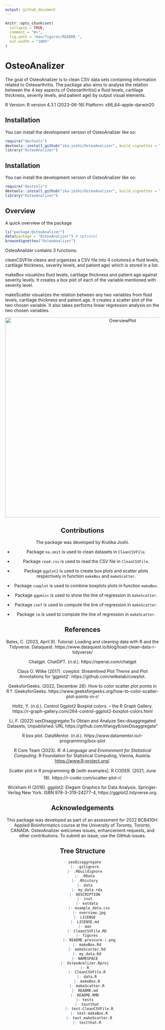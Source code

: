 ```yaml
---
output: github_document
---
```


<!-- README.md is generated from README.Rmd. Please edit that file -->

```r
knitr::opts_chunk$set(
  collapse = TRUE,
  comment = "#>",
  fig.path = "man/figures/README-",
  out.width = "100%"
)
```

# OsteoAnalizer

<!-- badges: start -->
<!-- badges: end -->

The goal of OsteoAnalizer is to clean CSV data sets containing information 
related to Osteoarthritis. The package also aims to analyse 
the relation between the 4 key aspects of Osteoarthritis(i.e fluid levels, 
cartilage thickness, severity levels, and patient age) by output visual elements. 

R Version: R version 4.3.1 (2023-06-16)
Platform: x86_64-apple-darwin20 


## Installation

You can install the development version of OsteoAnalizer like so:

``` r
require("devtools")
devtools::install_github("ika-joshi/OsteoAnalizer", build_vignettes = TRUE)
library("OsteoAnalizer")
```

## Installation

You can install the development version of OsteoAnalizer like so:

``` r
require("devtools")
devtools::install_github("ika-joshi/OsteoAnalizer", build_vignettes = TRUE)
library("OsteoAnalizer")
```

## Overview
A quick overview of the package

``` r
ls("package:OsteoAnalizer")
data(package = "OsteoAnalizer") # optional
browseVignettes("OsteoAnalizer")
```
OsteoAnalizer contains 3 functions:

cleanCSVFile cleans and organizes a CSV file into 4 columns(i.e fluid levels, 
cartilage thickness, severity levels, and patient age) which is stored in a list.

makeBox visualizes fluid levels, cartilage thickness and patient age against severity levels. It creates a box plot of each of the variable mentioned with severity level. 

makeScatter visualizes the relation between any two variables from fluid levels, cartilage thickness and patient age. It creates a scatter plot of the two chosen variable. It also takes performs linear regression analysis on the two chosen variables. 

<div style="text-align:center"><img src="inst/extdata/Overview.jpg" alt="OverviewPlot" width="750" height="650"/>

## Contributions
The package was developed by Krutika Joshi. 

* Package `na.omit` is used to clean datasets in `CleanCSVFile`.

* Package `read.csv` is used to read the CSV file in `CleanCSVFile`.

* Package `ggplot2` is used to create box plots and scatter plots respectively 
in function `makeBox` and `makeScatter`. 

* Package `cowplot` is used to combine boxplots plots in function `makeBox`.

* Package `ggpmisc` is used to show the line of regression in `makeScatter`.

* Package `coef` is used to compute the line of regression in `makeScatter`.

* Package `lm` is used to compute the line of regression in `makeScatter`.


## References 

Bates, C. (2023, April 9). Tutorial: Loading and cleaning data with R and
the Tidyverse. Dataquest.
https://www.dataquest.io/blog/load-clean-data-r-tidyverse/

Chatgpt. ChatGPT. (n.d.). https://openai.com/chatgpt

Claus O. Wilke (2017). cowplot: Streamlined Plot Theme and Plot Annotations 
for 'ggplot2'. https://github.com/wilkelab/cowplot.

GeeksforGeeks. (2022, December 26). How to color scatter plot points in
R ?. GeeksforGeeks.
https://www.geeksforgeeks.org/how-to-color-scatter-plot-points-in-r/

Holtz, Y. (n.d.). Control Ggplot2 Boxplot colors. – the R Graph Gallery.
https://r-graph-gallery.com/264-control-ggplot2-boxplot-colors.html

Li, F. (2022) sexDisaggregate:To Obtain and Analyze Sex-disaggregated Datasets,
Unpublished. URL https://github.com/lifangy6/sexDisaggregate"

R box plot. DataMentor. (n.d.). https://www.datamentor.io/r-programming/box-plot

R Core Team (2023). _R: A Language and Environment for Statistical Computing_. 
R Foundation for Statistical Computing, Vienna, Austria. <https://www.R-project.org/>.

Scatter plot in R programming 🟢 [with examples].
R CODER. (2021, June 18). https://r-coder.com/scatter-plot-r/

Wickham H (2016). ggplot2: Elegant Graphics for Data Analysis. 
Springer-Verlag New York. ISBN 978-3-319-24277-4, https://ggplot2.tidyverse.org.

## Acknowledgements
This package was developed as part of an assessment for 2022
BCB410H: Applied Bioinformatics course at the University of
Toronto, Toronto, CANADA. OsteoAnalizer welcomes issues,
enhancement requests, and other contributions. To submit an issue,
use the GitHub issues.

## Tree Structure
``` r
- sexDisaggregate
  |- .gitignore
  |- .Rbuildignore
  |- .RData
  |- .Rhistory
  |- data
    |- my_data.rda
  |- DESCRIPTION
  |- inst
    |- extdata
      |- example_data.csv
      |- overview.jpg
  |- LICENSE
  |- LICENSE.md
  |- man
    |- CleanCSVFile.RD
    |- figures
      |- README-pressure-1.png
    |- makeBox.Rd
    |- makeScatter.Rd
    |- my_data.Rd
  |- NAMESPACE
  |- OsteoAnalizer.Rproj
  |- R
    |- CleanCSVFile.R
    |- data.R
    |- makeBox.R
    |- makeScatter.R
  |- README.md
  |- README.RMD
  |- tests
    |- testthat
      |- test-CleanCSVFile.R
      |- test-makeBox.R
      |- test_makeScatter.R
    |- testthat.R
```
